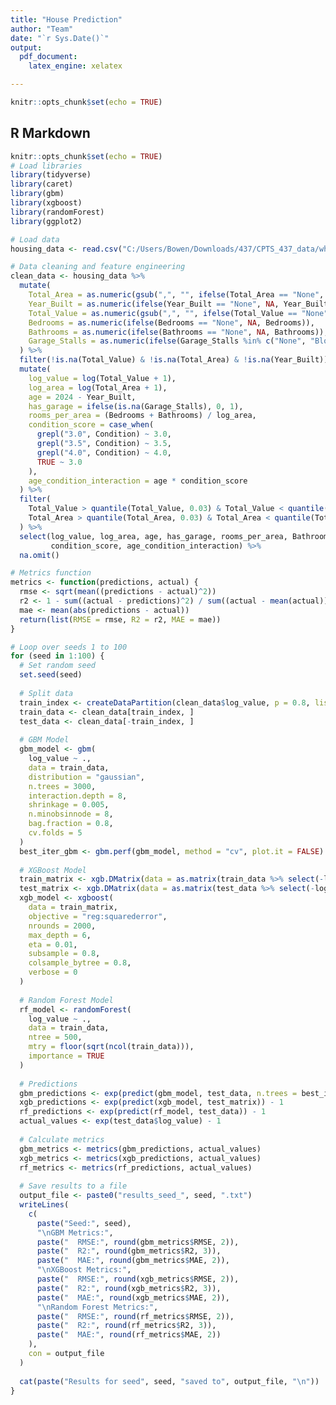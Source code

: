 ```yaml
---
title: "House Prediction"
author: "Team"
date: "`r Sys.Date()`"
output:
  pdf_document:
    latex_engine: xelatex

---
```


```r
knitr::opts_chunk$set(echo = TRUE)
```

## R Markdown

```r
knitr::opts_chunk$set(echo = TRUE)
# Load libraries
library(tidyverse)
library(caret)
library(gbm)
library(xgboost)
library(randomForest)
library(ggplot2)

# Load data
housing_data <- read.csv("C:/Users/Bowen/Downloads/437/CPTS_437_data/whitman_property_details.csv")

# Data cleaning and feature engineering
clean_data <- housing_data %>%
  mutate(
    Total_Area = as.numeric(gsub(",", "", ifelse(Total_Area == "None", NA, Total_Area))),
    Year_Built = as.numeric(ifelse(Year_Built == "None", NA, Year_Built)),
    Total_Value = as.numeric(gsub(",", "", ifelse(Total_Value == "None", NA, Total_Value))),
    Bedrooms = as.numeric(ifelse(Bedrooms == "None", NA, Bedrooms)),
    Bathrooms = as.numeric(ifelse(Bathrooms == "None", NA, Bathrooms)),
    Garage_Stalls = as.numeric(ifelse(Garage_Stalls %in% c("None", "Block"), 0, Garage_Stalls))
  ) %>%
  filter(!is.na(Total_Value) & !is.na(Total_Area) & !is.na(Year_Built)) %>%
  mutate(
    log_value = log(Total_Value + 1),
    log_area = log(Total_Area + 1),
    age = 2024 - Year_Built,
    has_garage = ifelse(is.na(Garage_Stalls), 0, 1),
    rooms_per_area = (Bedrooms + Bathrooms) / log_area,
    condition_score = case_when(
      grepl("3.0", Condition) ~ 3.0,
      grepl("3.5", Condition) ~ 3.5,
      grepl("4.0", Condition) ~ 4.0,
      TRUE ~ 3.0
    ),
    age_condition_interaction = age * condition_score
  ) %>%
  filter(
    Total_Value > quantile(Total_Value, 0.03) & Total_Value < quantile(Total_Value, 0.97),
    Total_Area > quantile(Total_Area, 0.03) & Total_Area < quantile(Total_Area, 0.97)
  ) %>%
  select(log_value, log_area, age, has_garage, rooms_per_area, Bathrooms,
         condition_score, age_condition_interaction) %>%
  na.omit()

# Metrics function
metrics <- function(predictions, actual) {
  rmse <- sqrt(mean((predictions - actual)^2))
  r2 <- 1 - sum((actual - predictions)^2) / sum((actual - mean(actual))^2)
  mae <- mean(abs(predictions - actual))
  return(list(RMSE = rmse, R2 = r2, MAE = mae))
}

# Loop over seeds 1 to 100
for (seed in 1:100) {
  # Set random seed
  set.seed(seed)
  
  # Split data
  train_index <- createDataPartition(clean_data$log_value, p = 0.8, list = FALSE)
  train_data <- clean_data[train_index, ]
  test_data <- clean_data[-train_index, ]
  
  # GBM Model
  gbm_model <- gbm(
    log_value ~ .,
    data = train_data,
    distribution = "gaussian",
    n.trees = 3000,
    interaction.depth = 8,
    shrinkage = 0.005,
    n.minobsinnode = 8,
    bag.fraction = 0.8,
    cv.folds = 5
  )
  best_iter_gbm <- gbm.perf(gbm_model, method = "cv", plot.it = FALSE)
  
  # XGBoost Model
  train_matrix <- xgb.DMatrix(data = as.matrix(train_data %>% select(-log_value)), label = train_data$log_value)
  test_matrix <- xgb.DMatrix(data = as.matrix(test_data %>% select(-log_value)))
  xgb_model <- xgboost(
    data = train_matrix,
    objective = "reg:squarederror",
    nrounds = 2000,
    max_depth = 6,
    eta = 0.01,
    subsample = 0.8,
    colsample_bytree = 0.8,
    verbose = 0
  )
  
  # Random Forest Model
  rf_model <- randomForest(
    log_value ~ .,
    data = train_data,
    ntree = 500,
    mtry = floor(sqrt(ncol(train_data))),
    importance = TRUE
  )
  
  # Predictions
  gbm_predictions <- exp(predict(gbm_model, test_data, n.trees = best_iter_gbm)) - 1
  xgb_predictions <- exp(predict(xgb_model, test_matrix)) - 1
  rf_predictions <- exp(predict(rf_model, test_data)) - 1
  actual_values <- exp(test_data$log_value) - 1
  
  # Calculate metrics
  gbm_metrics <- metrics(gbm_predictions, actual_values)
  xgb_metrics <- metrics(xgb_predictions, actual_values)
  rf_metrics <- metrics(rf_predictions, actual_values)
  
  # Save results to a file
  output_file <- paste0("results_seed_", seed, ".txt")
  writeLines(
    c(
      paste("Seed:", seed),
      "\nGBM Metrics:",
      paste("  RMSE:", round(gbm_metrics$RMSE, 2)),
      paste("  R2:", round(gbm_metrics$R2, 3)),
      paste("  MAE:", round(gbm_metrics$MAE, 2)),
      "\nXGBoost Metrics:",
      paste("  RMSE:", round(xgb_metrics$RMSE, 2)),
      paste("  R2:", round(xgb_metrics$R2, 3)),
      paste("  MAE:", round(xgb_metrics$MAE, 2)),
      "\nRandom Forest Metrics:",
      paste("  RMSE:", round(rf_metrics$RMSE, 2)),
      paste("  R2:", round(rf_metrics$R2, 3)),
      paste("  MAE:", round(rf_metrics$MAE, 2))
    ),
    con = output_file
  )
  
  cat(paste("Results for seed", seed, "saved to", output_file, "\n"))
}
```